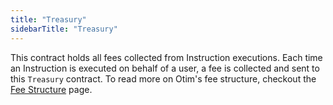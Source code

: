 ```yaml
---
title: "Treasury"
sidebarTitle: "Treasury"
---
```


This contract holds all fees collected from Instruction executions. Each time an Instruction is executed on behalf of a user, a fee is collected and sent to this `Treasury` contract. To read more on Otim's fee structure, checkout the [Fee Structure](/docs/concepts/fee-structure) page.
